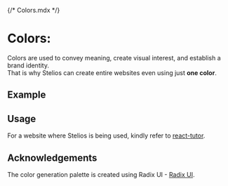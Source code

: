 {/* Colors.mdx */}

<Meta of={ColorStories} name="Docs"/>

# Colors:
Colors are used to convey meaning, create visual interest, and establish a brand identity.\
That is why Stelios can create entire websites even using just **one color**.

## Example
<Canvas of={ColorStories.Sample}/>

## Usage
For a website where Stelios is being used, kindly refer to [react-tutor](https://yuva0.github.io/react-tutor/).

## Acknowledgements
The color generation palette is created using Radix UI - [Radix UI](https://www.radix-ui.com/colors/custom).